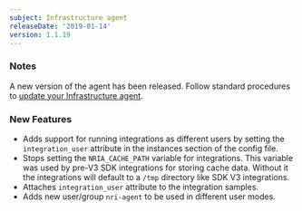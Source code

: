 ```yaml
---
subject: Infrastructure agent
releaseDate: '2019-01-14'
version: 1.1.19
---
```


### Notes

A new version of the agent has been released. Follow standard procedures to [update your Infrastructure agent](/docs/infrastructure/new-relic-infrastructure/installation/update-infrastructure-agent).

### New Features

* Adds support for running integrations as different users by setting the `integration_user` attribute in the instances section of the config file.
* Stops setting the `NRIA_CACHE_PATH` variable for integrations. This variable was used by pre-V3 SDK integrations for storing cache data. Without it the integrations will default to a `/tmp` directory like SDK V3 integrations.
* Attaches `integration_user` attribute to the integration samples.
* Adds new user/group `nri-agent` to be used in different user modes.
